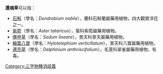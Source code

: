 '''還魂草'''可以指：
* [[石斛|石斛]]（學名：''Dendrobium nobile''），蘭科石斛蘭屬藥用植物，四大觀賞洋花之一。
* [[紫菀|紫菀]]（學名：''Aster tataricus''），菊科紫菀屬藥用植物。
* [[佛甲草|佛甲草]]（學名：''Sedum lineare''），景天科景天屬藥用植物。
* [[輪葉八寶|輪葉八寶]]（學名：''Hylotelephium verticillatum''），景天科八寶屬藥用植物。
* [[還亮草|還亮草]]（學名：''Delphinium anthriscifolium''），毛茛科翠雀屬藥用植物，有毒。
{{disambig}}
[[Category:三字物種消歧義|Category:三字物種消歧義]]